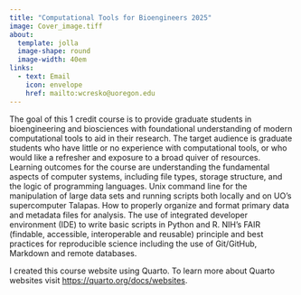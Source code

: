 ```yaml
---
title: "Computational Tools for Bioengineers 2025"
image: Cover_image.tiff
about:
  template: jolla
  image-shape: round
  image-width: 40em
links: 
  - text: Email
    icon: envelope
    href: mailto:wcresko@uoregon.edu
---
```


The goal of this 1 credit course is to provide graduate students in bioengineering and biosciences with foundational understanding of modern computational tools to aid in their research. The target audience is graduate students who have little or no experience with computational tools, or who would like a refresher and exposure to a broad quiver of resources. Learning outcomes for the course are understanding the fundamental aspects of computer systems, including file types, storage structure, and the logic of programming languages. Unix command line for the manipulation of large data sets and running scripts both locally and on UO’s supercomputer Talapas. How to properly organize and format primary data and metadata files for analysis. The use of integrated developer environment (IDE) to write basic scripts in Python and R. NIH’s FAIR (findable, accessible, interoperable and reusable) principle and best practices for reproducible science including the use of Git/GitHub, Markdown and remote databases.

I created this course website using Quarto. To learn more about Quarto websites visit <https://quarto.org/docs/websites>.

